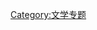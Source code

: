 {{catmore1|[[Wikipedia:文学专题|Wikipedia:文学专题]]}}
[[Category:文学专题|Category:文学专题]]
{{Articles by Quality|topic=文学}}
